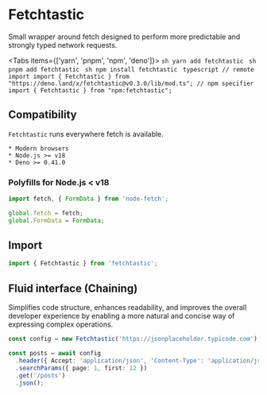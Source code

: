 

# Fetchtastic

Small wrapper around fetch designed to perform more predictable and strongly typed network requests.

<Tabs items={['yarn', 'pnpm', 'npm', 'deno']}>
  <Tab>
    ```sh
    yarn add fetchtastic
    ```
  </Tab>
  <Tab>
    ```sh
    pnpm add fetchtastic
    ```
  </Tab>
  <Tab>
    ```sh
    npm install fetchtastic
    ```
  </Tab>
  <Tab>
    ```typescript
    // remote import
    import { Fetchtastic } from "https://deno.land/x/fetchtastic@v0.3.0/lib/mod.ts";
    // npm specifier
    import { Fetchtastic } from "npm:fetchtastic";
    ```
  </Tab>

</Tabs>

## Compatibility

`Fetchtastic` runs everywhere fetch is available.

    * Modern browsers
    * Node.js >= v18
    * Deno >= 0.41.0

### Polyfills for Node.js < v18

```typescript
import fetch, { FormData } from 'node-fetch';

global.fetch = fetch;
global.FormData = FormData;
```

## Import

```typescript
import { Fetchtastic } from 'fetchtastic';
```

## Fluid interface (Chaining)

Simplifies code structure, enhances readability, and improves the overall developer experience by enabling a more natural and concise way of expressing complex operations.

```typescript
const config = new Fetchtastic('https://jsonplaceholder.typicode.com');

const posts = await config
  .header({ Accept: 'application/json', 'Content-Type': 'application/json' })
  .searchParams({ page: 1, first: 12 })
  .get('/posts')
  .json();
```
